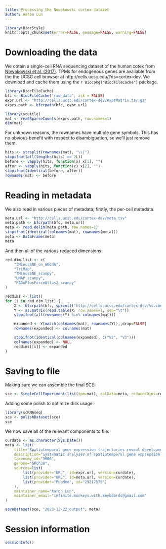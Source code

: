 ```yaml
---
title: Processing the Nowakowski cortex dataset
author: Aaron Lun
---
```


```r
library(BiocStyle)
knitr::opts_chunk$set(error=FALSE, message=FALSE, warning=FALSE)
```

# Downloading the data

We obtain a single-cell RNA sequencing dataset of the human cotex from [Nowakowski et al. (2017)](https://doi.org/10.1126/science.aap8809).
TPMs for endogenous genes are available from the the UCSC cell browser at http://cells.ucsc.edu/?ds=cortex-dev.
We download and cache them using the `r Biocpkg("BiocFileCache")` package.

```r
library(BiocFileCache)
bfc <- BiocFileCache("raw_data", ask = FALSE)
expr.url <- "http://cells.ucsc.edu/cortex-dev/exprMatrix.tsv.gz"
exprs.path <- bfcrpath(bfc, expr.url)

library(scuttle)
mat <- readSparseCounts(exprs.path, row.names=1)
dim(mat)
```

For unknown reasons, the rownames have multiple gene symbols.
This has no obvious benefit with respect to disambiguation, so we'll just remove them.

```r
hits <- strsplit(rownames(mat), "\\|")
stopifnot(all(lengths(hits) == 2L))
before <- vapply(hits, function(x) x[1], "")
after <- vapply(hits, function(x) x[2], "")
stopifnot(identical(before, after))
rownames(mat) <- before
```

# Reading in metadata

We also read in various pieces of metadata; firstly, the per-cell metadata.

```r
meta.url <- "http://cells.ucsc.edu/cortex-dev/meta.tsv"
meta.path <- bfcrpath(bfc, meta.url)
meta <- read.delim(meta.path, row.names=1)
stopifnot(identical(colnames(mat), rownames(meta))) 
meta <- DataFrame(meta)
meta
```

And then all of the various reduced dimensions:

```r
red.dim.list <- c(
    "tMinusSNE_on_WGCNA",
    "TriMap",
    "TMinusSNE_scanpy",
    "UMAP_scanpy",
    "PAGAPlusForceAtlas2_scanpy"
)

reddims <- list()
for (i in red.dim.list) { 
    X <- bfcrpath(bfc, sprintf("http://cells.ucsc.edu/cortex-dev/%s.coords.tsv.gz", i))
    Y <- as.matrix(read.table(X, row.names=1, sep="\t"))
    stopifnot(all(rownames(Y) %in% colnames(mat)))

    expanded <- Y[match(colnames(mat), rownames(Y)),,drop=FALSE]
    rownames(expanded) <- colnames(mat)

    stopifnot(identical(colnames(expanded), c("V2", "V3")))
    colnames(expanded) <- NULL
    reddims[[i]] <- expanded
}
```

# Saving to file 

Making sure we can assemble the final SCE:

```r
sce <- SingleCellExperiment(list(tpm=mat), colData=meta, reducedDims=reddims)
```

Adding some polish to optimize disk usage:

```r
library(scRNAseq)
sce <- polishDataset(sce)
sce 
```

We now save all of the relevant components to file:

```r
curdate <- as.character(Sys.Date())
meta <- list(
    title="Spatiotemporal gene expression trajectories reveal developmental hierarchies of the human cortex",
    description="Systematic analyses of spatiotemporal gene expression trajectories during organogenesis have been challenging because diverse cell types at different stages of maturation and differentiation coexist in the emerging tissues. We identified discrete cell types as well as temporally and spatially restricted trajectories of radial glia maturation and neurogenesis in developing human telencephalon. These lineage-specific trajectories reveal the expression of neurogenic transcription factors in early radial glia and enriched activation of mammalian target of rapamycin signaling in outer radial glia. Across cortical areas, modest transcriptional differences among radial glia cascade into robust typological distinctions among maturing neurons. Together, our results support a mixed model of topographical, typological, and temporal hierarchies governing cell-type diversity in the developing human telencephalon, including distinct excitatory lineages emerging in rostral and caudal cerebral cortex.",
    taxonomy_id="9606",
    genome="GRCh38",
    sources=list(
        list(provider="URL", id=expr.url, version=curdate),
        list(provider="URL", id=meta.url, version=curdate),
        list(provider="PubMed", id="29217575")
    ),
    maintainer_name="Aaron Lun",
    maintainer_email="infinite.monkeys.with.keyboards@gmail.com"
)

saveDataset(sce, "2023-12-22_output", meta)
```

# Session information {-}

```r
sessionInfo()
```

